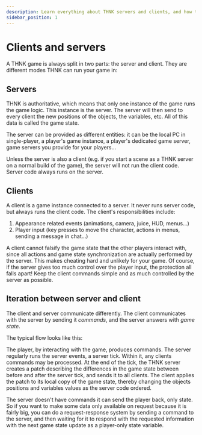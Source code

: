 ```yaml
---
description: Learn everything about THNK servers and clients, and how they work together!
sidebar_position: 1
---
```



# Clients and servers

A THNK game is always split in two parts: the server and client. They are different modes THNK can run your game in:

## Servers

THNK is authoritative, which means that only one instance of the game runs the game logic. This instance is the server. The server will then send to every client the new positions of the objects, the variables, etc. All of this data is called the game state.

The server can be provided as different entities: it can be the local PC in single-player, a player's game instance, a player's dedicated game server, game servers you provide for your players...

Unless the server is also a client (e.g. if you start a scene as a THNK server on a normal build of the game), the server will not run the client code. Server code always runs on the server.

## Clients

A client is a game instance connected to a server. It never runs server code, but always runs the client code. The client's responsibilities include:

1. Appearance related events (animations, camera, juice, HUD, menus...)
2. Player input (key presses to move the character, actions in menus, sending a message in chat...)

A client cannot falsify the game state that the other players interact with, since all actions and game state synchronization are actually performed by the server. This makes cheating hard and unlikely for your game. Of course, if the server gives too much control over the player input, the protection all falls apart! Keep the client commands simple and as much controlled by the server as possible.

## Iteration between server and client

The client and server communicate differently. The client communicates with the server by sending it _commands_, and the server answers with _game state_.

The typical flow looks like this:

<Diagram />

The player, by interacting with the game, produces commands. The server regularly
runs the server events, a server tick. Within it, any clients commands may be processed.
At the end of the tick, the THNK server creates a patch describing the differences
in the game state between before and after the server tick, and sends it to all clients.
The client applies the patch to its local copy of the game state, thereby changing
the objects positions and variables values as the server code ordered.

The server doesn't have commands it can send the player back, only state. So if you want to make some data only available on request because it is fairly big, you can do a request-response system by sending a command to the server, and then waiting for it to respond with the requested information with the next game state update as a player-only state variable.
